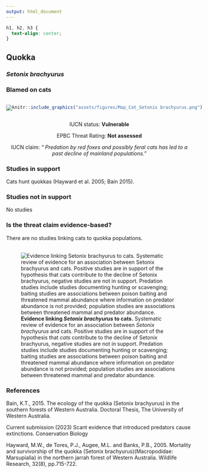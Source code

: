 ```yaml
---
output: html_document
---
```

```css
h1, h2, h3 {
  text-align: center;
}
```

## **Quokka**
### *Setonix brachyurus*
### Blamed on cats

:::: {style="display: flex;"}

[![](assets/photos/Setonix brachyurus.png)](https://www.inaturalist.org/photos/2301295?size=original)

::: {}

:::

::: {}
  ```r
  knitr::include_graphics("assets/figures/Map_Cat_Setonix brachyurus.png")
  ```
:::

::::
<center>
IUCN status: **Vulnerable**

EPBC Threat Rating: **Not assessed**

IUCN claim: *" Predation by red foxes and possibly feral cats has led to a past decline of mainland populations."*

</center>

### Studies in support

Cats hunt quokkas (Hayward et al. 2005; Bain 2015).

### Studies not in support

No studies

### Is the threat claim evidence-based?

There are no studies linking cats to quokka populations.
<br>
<br>

![**Evidence linking *Setonix brachyurus* to cats.** Systematic review of evidence for an association between *Setonix brachyurus* and cats. Positive studies are in support of the hypothesis that *cats* contribute to the decline of Setonix brachyurus, negative studies are not in support. Predation studies include studies documenting hunting or scavenging; baiting studies are associations between poison baiting and threatened mammal abundance where information on predator abundance is not provided; population studies are associations between threatened mammal and predator abundance.](assets/figures/Main_Evidence_Cat_Setonix brachyurus.png)

### References

Bain, K.T., 2015. The ecology of the quokka (Setonix brachyurus) in the southern forests of Western Australia. Doctoral Thesis, The University of Western Australia.

Current submission (2023) Scant evidence that introduced predators cause extinctions. Conservation Biology

Hayward, M.W., de Tores, P.J., Augee, M.L. and Banks, P.B., 2005. Mortality and survivorship of the quokka (Setonix brachyurus)(Macropodidae: Marsupialia) in the northern jarrah forest of Western Australia. Wildlife Research, 32(8), pp.715-722.

